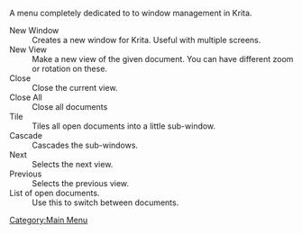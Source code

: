 A menu completely dedicated to to window management in Krita. 

;New Window
:Creates a new window for Krita. Useful with multiple screens.
;New View
:Make a new view of the given document. You can have different zoom or rotation on these.
;Close
:Close the current view.
;Close All
:Close all documents
;Tile
:Tiles all open documents into a little sub-window.
;Cascade
:Cascades the sub-windows.
;Next
:Selects the next view.
;Previous
:Selects the previous view.
;List of open documents.
:Use this to switch between documents.

[[Category:Main Menu]]
